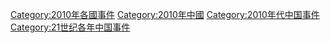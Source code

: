 [[Category:2010年各國事件|Category:2010年各國事件]]
[[Category:2010年中國|Category:2010年中國]]
[[Category:2010年代中国事件|Category:2010年代中国事件]]
[[Category:21世纪各年中国事件|Category:21世纪各年中国事件]]